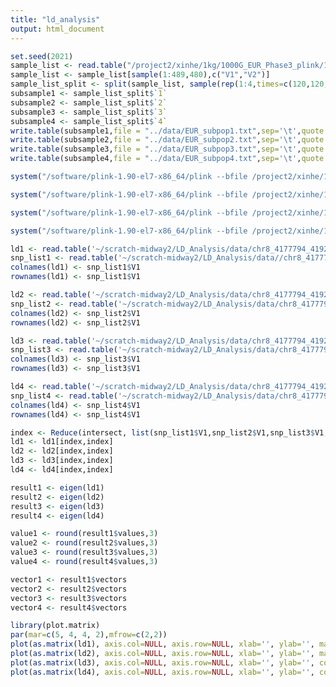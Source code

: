 ```yaml
---
title: "ld_analysis"
output: html_document
---
```


```r
set.seed(2021)
sample_list <- read.table("/project2/xinhe/1kg/1000G_EUR_Phase3_plink/1000G.EUR.QC.1.fam",header=FALSE,sep=" ")
sample_list <- sample_list[sample(1:489,480),c("V1","V2")]
sample_list_split <- split(sample_list, sample(rep(1:4,times=c(120,120,120,120))))
subsample1 <- sample_list_split$`1`
subsample2 <- sample_list_split$`2`
subsample3 <- sample_list_split$`3`
subsample4 <- sample_list_split$`4`
write.table(subsample1,file = "../data/EUR_subpop1.txt",sep='\t',quote = FALSE,col.names = FALSE,row.names = FALSE)
write.table(subsample2,file = "../data/EUR_subpop2.txt",sep='\t',quote = FALSE,col.names = FALSE,row.names = FALSE)
write.table(subsample3,file = "../data/EUR_subpop3.txt",sep='\t',quote = FALSE,col.names = FALSE,row.names = FALSE)
write.table(subsample4,file = "../data/EUR_subpop4.txt",sep='\t',quote = FALSE,col.names = FALSE,row.names = FALSE)
```

```r
system("/software/plink-1.90-el7-x86_64/plink --bfile /project2/xinhe/1kg/1000G_EUR_Phase3_plink/1000G.EUR.QC.8 --keep ./EUR_subpop1.txt --chr 8 --from-bp 4177794 --to-bp 4192544 --write-snplist --maf 0.05 --r2 --matrix --out ./chr8_4177794_4192544_EUR/chr8_4177794_4192544_EUR_subpop1")

system("/software/plink-1.90-el7-x86_64/plink --bfile /project2/xinhe/1kg/1000G_EUR_Phase3_plink/1000G.EUR.QC.8 --keep ./EUR_subpop2.txt --chr 8 --from-bp 4177794 --to-bp 4192544 --write-snplist --maf 0.05 --r2 --matrix --out ./chr8_4177794_4192544_EUR/chr8_4177794_4192544_EUR_subpop2")

system("/software/plink-1.90-el7-x86_64/plink --bfile /project2/xinhe/1kg/1000G_EUR_Phase3_plink/1000G.EUR.QC.8 --keep ./EUR_subpop3.txt --chr 8 --from-bp 4177794 --to-bp 4192544 --write-snplist --maf 0.05 --r2 --matrix --out ./chr8_4177794_4192544_EUR/chr8_4177794_4192544_EUR_subpop3")

system("/software/plink-1.90-el7-x86_64/plink --bfile /project2/xinhe/1kg/1000G_EUR_Phase3_plink/1000G.EUR.QC.8 --keep ./EUR_subpop4.txt --chr 8 --from-bp 4177794 --to-bp 4192544 --write-snplist --maf 0.05 --r2 --matrix --out ./chr8_4177794_4192544_EUR/chr8_4177794_4192544_EUR_subpop4")
```

```r
ld1 <- read.table('~/scratch-midway2/LD_Analysis/data/chr8_4177794_4192544_EUR/chr8_4177794_4192544_EUR_subpop1.ld',header=FALSE)
snp_list1 <- read.table('~/scratch-midway2/LD_Analysis/data//chr8_4177794_4192544_EUR/chr8_4177794_4192544_EUR_subpop1.snplist',header=FALSE)
colnames(ld1) <- snp_list1$V1
rownames(ld1) <- snp_list1$V1

ld2 <- read.table('~/scratch-midway2/LD_Analysis/data/chr8_4177794_4192544_EUR/chr8_4177794_4192544_EUR_subpop2.ld',header=FALSE)
snp_list2 <- read.table('~/scratch-midway2/LD_Analysis/data/chr8_4177794_4192544_EUR/chr8_4177794_4192544_EUR_subpop2.snplist',header=FALSE)
colnames(ld2) <- snp_list2$V1
rownames(ld2) <- snp_list2$V1

ld3 <- read.table('~/scratch-midway2/LD_Analysis/data/chr8_4177794_4192544_EUR/chr8_4177794_4192544_EUR_subpop3.ld',header=FALSE)
snp_list3 <- read.table('~/scratch-midway2/LD_Analysis/data/chr8_4177794_4192544_EUR/chr8_4177794_4192544_EUR_subpop3.snplist',header=FALSE)
colnames(ld3) <- snp_list3$V1
rownames(ld3) <- snp_list3$V1

ld4 <- read.table('~/scratch-midway2/LD_Analysis/data/chr8_4177794_4192544_EUR/chr8_4177794_4192544_EUR_subpop4.ld',header=FALSE)
snp_list4 <- read.table('~/scratch-midway2/LD_Analysis/data/chr8_4177794_4192544_EUR/chr8_4177794_4192544_EUR_subpop4.snplist',header=FALSE)
colnames(ld4) <- snp_list4$V1
rownames(ld4) <- snp_list4$V1
```

```r
index <- Reduce(intersect, list(snp_list1$V1,snp_list2$V1,snp_list3$V1,snp_list4$V1))
ld1 <- ld1[index,index]
ld2 <- ld2[index,index]
ld3 <- ld3[index,index]
ld4 <- ld4[index,index]

result1 <- eigen(ld1)
result2 <- eigen(ld2)
result3 <- eigen(ld3)
result4 <- eigen(ld4)

value1 <- round(result1$values,3)
value2 <- round(result2$values,3)
value3 <- round(result3$values,3)
value4 <- round(result4$values,3)

vector1 <- result1$vectors
vector2 <- result2$vectors
vector3 <- result3$vectors
vector4 <- result4$vectors
```

```r

library(plot.matrix)
par(mar=c(5, 4, 4, 2),mfrow=c(2,2))
plot(as.matrix(ld1), axis.col=NULL, axis.row=NULL, xlab='', ylab='', main='', col=colorspace::diverge_hsv)
plot(as.matrix(ld2), axis.col=NULL, axis.row=NULL, xlab='', ylab='', main='', col=colorspace::diverge_hsv)
plot(as.matrix(ld3), axis.col=NULL, axis.row=NULL, xlab='', ylab='', col=colorspace::diverge_hsv)
plot(as.matrix(ld4), axis.col=NULL, axis.row=NULL, xlab='', ylab='', col=colorspace::diverge_hsv)
```

